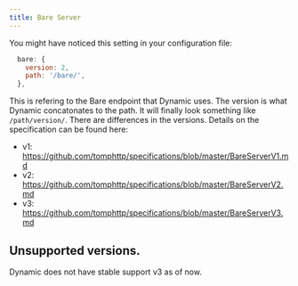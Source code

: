 ```yaml
---
title: Bare Server
---
```


You might have noticed this setting in your configuration file:

```js
  bare: {
    version: 2,
    path: '/bare/',
  },
```

This is refering to the Bare endpoint that Dynamic uses. The version is what Dynamic concatonates to the path. It will finally look something like `/path/version/`. There are differences in the versions. Details on the specification can be found here:

- v1: https://github.com/tomphttp/specifications/blob/master/BareServerV1.md
- v2: https://github.com/tomphttp/specifications/blob/master/BareServerV2.md
- v3: https://github.com/tomphttp/specifications/blob/master/BareServerV3.md

## Unsupported versions.

Dynamic does not have stable support v3 as of now.
